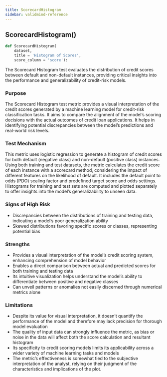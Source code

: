 ```yaml
---
title: ScorecardHistogram
sidebar: validmind-reference
---
```


## ScorecardHistogram[()]{.muted}

```python
def ScorecardHistogram(
    dataset,
    title = 'Histogram of Scores',
    score_column = 'score'):
```

The Scorecard Histogram test evaluates the distribution of credit scores between default and non-default instances, providing critical insights into the performance and generalizability of credit-risk models.

### Purpose

The Scorecard Histogram test metric provides a visual interpretation of the credit scores generated by a machine learning model for credit-risk classification tasks. It aims to compare the alignment of the model's scoring decisions with the actual outcomes of credit loan applications. It helps in identifying potential discrepancies between the model's predictions and real-world risk levels.

### Test Mechanism

This metric uses logistic regression to generate a histogram of credit scores for both default (negative class) and non-default (positive class) instances. Using both training and test datasets, the metric calculates the credit score of each instance with a scorecard method, considering the impact of different features on the likelihood of default. It includes the default point to odds (PDO) scaling factor and predefined target score and odds settings. Histograms for training and test sets are computed and plotted separately to offer insights into the model's generalizability to unseen data.

### Signs of High Risk

- Discrepancies between the distributions of training and testing data, indicating a model's poor generalization ability
- Skewed distributions favoring specific scores or classes, representing potential bias

### Strengths

- Provides a visual interpretation of the model's credit scoring system, enhancing comprehension of model behavior
- Enables a direct comparison between actual and predicted scores for both training and testing data
- Its intuitive visualization helps understand the model's ability to differentiate between positive and negative classes
- Can unveil patterns or anomalies not easily discerned through numerical metrics alone

### Limitations

- Despite its value for visual interpretation, it doesn't quantify the performance of the model and therefore may lack precision for thorough model evaluation
- The quality of input data can strongly influence the metric, as bias or noise in the data will affect both the score calculation and resultant histogram
- Its specificity to credit scoring models limits its applicability across a wider variety of machine learning tasks and models
- The metric's effectiveness is somewhat tied to the subjective interpretation of the analyst, relying on their judgment of the characteristics and implications of the plot.

